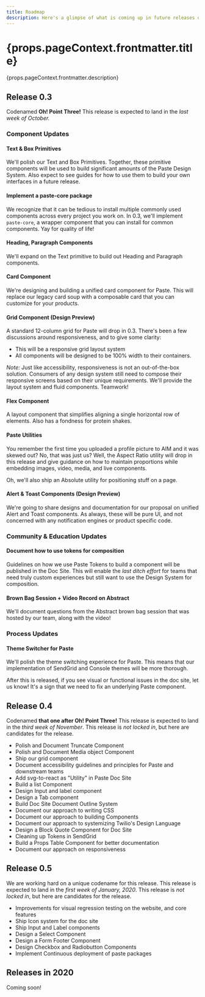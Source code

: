 ```yaml
---
title: Roadmap
description: Here's a glimpse of what is coming up in future releases of Paste. Unless explicitly mentioned, all roadmap dates are tentative and subject to change.
---
```



<content>

<h1>{props.pageContext.frontmatter.title}</h1>

<p>{props.pageContext.frontmatter.description}</p>

<Box marginTop={40}>

## Release 0.3

<Callout>
  <CalloutText>Codenamed <strong>Oh! Point Three!</strong> This release is expected to land in the <em>last week of October.</em></CalloutText>
</Callout>

### Component Updates

#### Text & Box Primitives
We'll polish our Text and Box Primitives. Together, these primitive components will be used to build significant amounts of the Paste Design System. Also expect to see guides for how to use them to build your own interfaces in a future release.

#### Implement a paste-core package
We recognize that it can be tedious to install multiple commonly used components across every project you work on. In 0.3, we'll implement `paste-core`, a wrapper component that you can install for common components. Yay for quality of life!

#### Heading, Paragraph Components
We'll expand on the Text primitive to build out Heading and Paragraph components.

#### Card Component
We're designing and building a unified card component for Paste. This will replace our legacy card soup with a composable card that you can customize for your products.

#### Grid Component (Design Preview)
A standard 12-column grid for Paste will drop in 0.3. There's been a few discussions around responsiveness, and to give some clarity:

- This will be a responsive grid layout system
- All components will be designed to be 100% width to their containers.

_Note:_ Just like accessibility, responsiveness is not an out-of-the-box solution. Consumers of any design system still need to compose their responsive screens based on their unique requirements. We'll provide the layout system and fluid components. Teamwork!

#### Flex Component
A layout component that simplifies aligning a single horizontal row of elements. Also has a fondness for protein shakes.

#### Paste Utilities
You remember the first time you uploaded a profile picture to AIM and it was skewed out? No, that was just us? Well, the Aspect Ratio utility will drop in this release and give guidance on how to maintain proportions while embedding images, video, media, and live components.

Oh, we'll also ship an Absolute utility for positioning stuff on a page.

#### Alert & Toast Components (Design Preview)
We're going to share designs and documentation for our proposal on unified Alert and Toast components. As always, these will be pure UI, and not concerned with any notification engines or product specific code.

### Community & Education Updates

#### Document how to use tokens for composition
Guidelines on how we use Paste Tokens to build a component will be published in the Doc Site. This will enable the _last ditch effort_ for teams that need truly custom experiences but still want to use the Design System for composition.

#### Brown Bag Session + Video Record on Abstract
We'll document questions from the Abstract brown bag session that was hosted by our team, along with the video!

### Process Updates

#### Theme Switcher for Paste
We'll polish the theme switching experience for Paste. This means that our implementation of SendGrid and Console themes will be more thorough.

After this is released, if you see visual or functional issues in the doc site, let us know! It's a sign that we need to fix an underlying Paste component.

</Box>
<Box marginTop={60}>

## Release 0.4

<Callout>
  <CalloutText>Codenamed <strong>that one after Oh! Point Three!</strong> This release is expected to land in the <em>third week of November</em>. This release is <em>not locked in</em>, but here are candidates for the release.</CalloutText>
</Callout>

- Polish and Document Truncate Component
- Polish and Document Media object Component
- Ship our grid component
- Document accessibility guidelines and principles for Paste and downstream teams
- Add svg-to-react as "Utility" in Paste Doc Site
- Build a list Component
- Design Input and label component
- Design a Tab component
- Build Doc Site Document Outline System
- Document our approach to writing CSS
- Document our approach to building Components
- Document our approach to systemizing Twilio's Design Language
- Design a Block Quote Component for Doc Site
- Cleaning up Tokens in SendGrid
- Build a Props Table Component for better documentation
- Document our approach on responsiveness

## Release 0.5

<Callout>
  <CalloutText>We are working hard on a unique codename for this release. This release is expected to land in the <em>first week of January, 2020</em>. This release is <em>not locked in</em>, but here are candidates for the release.</CalloutText>
</Callout>

- Improvements for visual regression testing on the website, and core features
- Ship Icon system for the doc site
- Ship Input and Label components
- Design a Select Component
- Design a Form Footer Component
- Design Checkbox and Radiobutton Components
- Implement Continuous deployment of paste packages

## Releases in 2020

Coming soon!

</Box>

</content>

